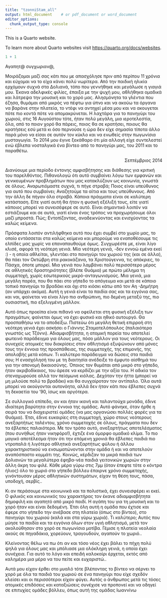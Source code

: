 ```yaml
---
title: "tzonniStam_all"
output: html_document    # or pdf_document or word_document
editor_options: 
  chunk_output_type: console
---
```


This is a Quarto website.

To learn more about Quarto websites visit <https://quarto.org/docs/websites>.

```r
1 + 1
```

Αγαπητ\@ συγχωριαν\@,

Mοιράζομαι μαζί σας κάτι που με απασχόλησε πριν από περίπου 11 χρόνια και εύχομαι να το είχα κάνει πολύ νωρίτερα. Από την παιδική ηλικία ερχόμουν συχνά στα Δολιανά, τόπο που γεννήθηκε και μεγάλωσε η γιαγιά μου. Έκανα αδελφικές φιλίες, έπαιξα με την ψυχή μου, αθλήθηκα ομαδικά και λάτρεψα την μουσική και το χορό μας. Αλησμόνητα τα γλέντια που έζησα, θυμάμαι από μικρός να πέφτω για ύπνο και να ακούω τα όργανα να βαράνε στην πλατεία, το ντέφι να αντηχεί μέσα μου και να ακουγεται πότε πιο κοντά πότε να απομακρύνεται. Η λαχτάρα για το πανηγύρι του χωριού, στις 16 Αυγούστου τότε, ήταν πολύ μεγάλη, μια ιεροτελεστία, όλα, από το ποιον χορό θα πάρεις, ποιος θα σε κρατήσει, ποιους θα κρατήσεις εσύ μετά κι όσο περνούσε η ώρα δεν είχε σημασία τίποτα άλλο παρά μόνο να είσαι σε αυτόν τον κύκλο και να ενωθείς στην πωγωνίσια μυσταγωγία. Το 2014 μου έγινε ξεκάθαρο ότι μία αλλαγή είχε συντελεστεί ενώ έβλεπα νοσταλγικά ένα βίντεο από το πανηγύρι μας, του 2011 και το παραθέτω.

::: {style="text-align: right;"}
Σεπτέμβριος 2014
:::

Διανύουμε μια περίοδο έντονης αμφισβήτησης και διάθεσης για κριτική του παρελθόντος. Πιθανολογώ ότι αυτό συμβαίνει λόγω των εμφανών και γενικευμένων προβλημάτων που μας κατακλύζουν ως κοινωνία, γνωστά σε όλους. Αναρωτιόμαστε συχνά, τι πήγε στραβά; Ποιος είναι υπεύθυνος για αυτό που συμβαίνει; Αναζητούμε τα αίτια και τους υπεύθυνους. Από την άλλη δε πήγαν όλα στραβά. Κάποια πράγματα είναι σε καλύτερη κατάσταση. Είτε γιατί αυτή θα ήταν η φυσική εξέλιξή τους, είτε γιατί κάποιος μπορεί να συνεισέφερε σε αυτό. Είναι σημαντικό λοιπόν να εστιάζουμε και σε αυτά, γιατί είναι ένας τρόπος να προχωρήσουμε όλοι μαζί μπροστά. Πώς; Εντοπίζοντας, αναδεικνύοντας και ενισχύοντας τα καλώς κείμενα.

Πρόσφατα λοιπόν αντιλήφθηκα αυτό που έχει συμβεί στο χωρίο μας, το οποίο εντάσσεται στα καλώς κείμενα και μπορούμε να εναποθέσουμε τις ελπίδες μας χωρίς να επαναπαυθούμε όμως. Συγχωρέστε με, είναι λίγο κλισέ, αφορά τη νεότερη γενιά. Μία νεότερη γενιά, -δεν εννοώ εμένα εκεί :) - η οποία αθλείται, γλεντάει στο πανηγύρι του χωριού της (και σε άλλα), θα πάει τον Οκτώβρη στα ρακοκάζανα, τα Χριστούγεννα, τις απόκριες, το Πάσχα, όποτε μπορεί. Μια γενιά που λαμβάνει πολύ περισσότερο μέρος σε αθλητικές δραστηριότητες (βλέπε Θυάμια) με πρώτο μέλημα τη συμμετοχή, χωρίς εσωτερικούς μικρό-ανταγωνισμούς. Μια γενιά, μια μεγάλη παρέα, που θα πάει στο γήπεδο το απόγευμα και μετά σε κάποιο τοπικό πανηγύρι το βραδάκι και όχι στο κιόσκι κάτω από τον Αη -Δημήτρη (αν υπάρχει ακόμα). Αυτή η γενιά είναι τα παιδία σας και τα εγγόνια σας, και ναι, φαίνεται να είναι λίγο πιο ανθρώπινη, πιο δεμένη μεταξύ της, πιο ουσιαστική, πιο εξελιγμένη μάλλον.

Αυτό όπως προείπα είναι πιθανό να οφείλεται στη φυσική εξέλιξη των πραγμάτων, φαίνεται όμως να έχει φυσικό και ηθικό αυτουργό. Θα προσπαθήσω να το αποδείξω. Πιστεύω ότι μεγάλη θετική επιρροή στη νεότερη γενιά έχει ασκήσει ο Γιάννης Σταματελόπουλος (παλαιότερα γνωστός ως Τζόννι). Αδιαμφισβήτητα, η ατομική πορεία του αποτελεί φωτεινό παράδειγμα για όλους μας, πόσο μάλλον για τους νεότερους. Οι συνεχείς ατομικές του διακρίσεις στον αθλητισμό εξυψώνουν από μόνες τους την έννοια της προσπάθειας, της συμμετοχής, της επιμονής, της απολαβής μετά κόπων. Τι καλύτερο παράδειγμα να δώσεις στα παιδιά σου; Η ενασχόλησή του με τη διαιτησία ανέδειξε το έμφυτο αίσθημά του για την απονομή δικαιοσύνης. Όποιος τον θυμάται από μικρό στο γήπεδο, ήταν ακριβοδίκαιος, του άρεσε να κερδίζει με την αξία του. Η αδικία τον στεναχωρούσε αλλά τον πείσμωνε κιόλας. Δεχόταν την ήττα (μπορεί να μη μιλούσε πολύ το βραδάκι) και θα συγχαίροταν τον αντίπαλο. Όλα αυτά μπορεί να ακούγονται αυτονόητα, αλλά δεν ήταν κάτι που έβλεπες συχνά τη δεκαετία του ‘90, ίσως και αργότερα.

Σε συλλογικό επίπεδο, αν και ήταν ικανή και ταλαντούχα μονάδα, έδινε ιδιαίτερη βαρύτητα στην έννοια της ομάδας. Αυτό φάνηκε, όταν ήρθε η σειρά του να διαχειριστεί ομάδες (να μας οργανώσει πολλές φορές για τα Θυάμια). Έτσι, έδινε ευκαιρίες στη συμμετοχή, χώρο στους νεότερους ανεξαρτήτως ταλέντου, χρόνο συμμετοχής σε όλους, πράγματα που δεν τα έβλεπες παλαιότερα. Με τον τρόπο αυτό, ανεξαρτήτως αποτελέσματος (που συνήθως ήταν νικηφόρο!), έχτιζε ένα όμορφο ομαδικό κλίμα. Το πιο μαγικό αποτέλεσμα ήταν ότι την επόμενη χρονιά θα έβλεπες παιδιά πιο ντροπαλά ή λιγότερο αθλητικά ανεξαρτήτως φύλου ή άλλου χαρακτηριστικού να ενσωματώνονται στην ομάδα ή και να αποτελούν αναπόσπαστο κομμάτι της. Κοινώς, κέρδιζαν τα μικρά παιδιά των Δολιανών τα μεγαλύτερα έφηβα-νέα παιδιά γειτονικών χωριών στην άλλη άκρη του φιλέ. Κάθε μέρα γύρω στις 7μμ (όταν έπεφτε τότε ο κόντρα ήλιος) όλο το χωριό στο γήπεδο βόλλευ έπαιρνε χρόνο συμμετοχής, γινόντουσαν μέρος αθλητικών συστημάτων, είχαν τη θέση τους, πάσα, υποδοχή, σερβίς..

Κι αν περάσουμε στα κοινωνικά και τα πολιστικά, έχει συνεισφέρει κι εκεί. Ο φιλικός και κοινωνικός του χαρακτήρας τον έκανε αδιαμφισβήτητα δημοφιλή και αγαπητό από μικρό παιδί. Η αγάπη του για τη μουσική και το χορό ήταν και είναι δεδομένη. Έτσι όλη αυτή η ομάδα που έχτισε και έφερε στο γήπεδο την ανέβασε στη πλατεία (όπως στο βίντεο), στο πανηγύρι του χωριού (καλά και στα γύρω χωριά). Τι καλύτερο; Αυτός που μύησε τα παιδία και τα εγγόνια όλων στον υγιή αθλητισμό, μετά τον ακολούθησαν στο χορό σε πωγωνίσια μοτίβα. Γέμισε η πλατεία νεολαία ακούς σε πηγαδάκια, χορεύουν, τραγουδούν, αγαπούν το χωριό..

Κλείνοντας θέλω να πω ότι αν και τόσο νέος έχει βάλει το πήχη πολύ ψηλά για όλους μας και μπόλιασε μια ολόκληρη γενιά, η οποία έχει συνέχεια. Για αυτό το λόγο και επειδή καλοκαίρι έρχεται, εκτός από καλημέρα μια μέρα να του πείτε και ευχαριστώ..

Αυτά μου είχαν έρθει στο μυαλό τότε βλέποντας το βίντεο να σέρνει το χορό με όλα τα παιδιά του χωριού σε ένα πανηγύρι που είχε σχεδόν κλείσει και οι περισσότεροι είχαν φύγει. Αυτός ο άνθρωπος μετά τις τόσες ατομικές επιδόσεις και καταξιώσεις συνέχισε να προπονεί και να οδηγεί σε επιτυχίες ομάδες βόλλευ, όπως αυτή της ομάδας Ιωαννίνω
